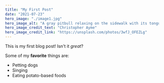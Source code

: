```yaml
---
title: "My First Post"
date: "2021-07-23"
hero_image: "./image1.jpg"
hero_image_alt: "A gray pitbull relaxing on the sidewalk with its tongue hanging out"
hero_image_credit_text: "Christopher Ayme"
hero_image_credit_link: "https://unsplash.com/photos/3wfJ_OFEZLg"
---
```


This is my first blog post! Isn't it *great*?

Some of my **favorite** things are:

* Petting dogs
* Singing
* Eating potato-based foods